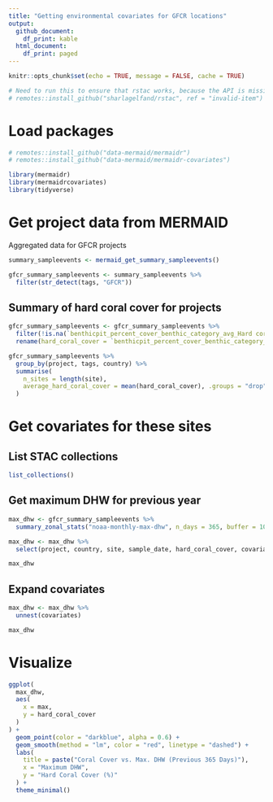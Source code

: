 ```yaml
---
title: "Getting environmental covariates for GFCR locations"
output:
  github_document:
    df_print: kable
  html_document:
    df_print: paged
---
```


```r
knitr::opts_chunk$set(echo = TRUE, message = FALSE, cache = TRUE)

# Need to run this to ensure that rstac works, because the API is missing "type" in Items:
# remotes::install_github("sharlagelfand/rstac", ref = "invalid-item")
```

# Load packages

```r
# remotes::install_github("data-mermaid/mermaidr")
# remotes::install_github("data-mermaid/mermaidr-covariates")

library(mermaidr)
library(mermaidrcovariates)
library(tidyverse)
```

# Get project data from MERMAID

Aggregated data for GFCR projects

```r
summary_sampleevents <- mermaid_get_summary_sampleevents()

gfcr_summary_sampleevents <- summary_sampleevents %>%
  filter(str_detect(tags, "GFCR"))
```

## Summary of hard coral cover for projects

```r
gfcr_summary_sampleevents <- gfcr_summary_sampleevents %>%
  filter(!is.na(`benthicpit_percent_cover_benthic_category_avg_Hard coral`)) %>%
  rename(hard_coral_cover = `benthicpit_percent_cover_benthic_category_avg_Hard coral`)

gfcr_summary_sampleevents %>%
  group_by(project, tags, country) %>%
  summarise(
    n_sites = length(site),
    average_hard_coral_cover = mean(hard_coral_cover), .groups = "drop"
  )
```

# Get covariates for these sites

## List STAC collections

```r
list_collections()
```

## Get maximum DHW for previous year

```r
max_dhw <- gfcr_summary_sampleevents %>%
  summary_zonal_stats("noaa-monthly-max-dhw", n_days = 365, buffer = 100, stats = "max")
```

```r
max_dhw <- max_dhw %>%
  select(project, country, site, sample_date, hard_coral_cover, covariates)

max_dhw
```

## Expand covariates

```r
max_dhw <- max_dhw %>%
  unnest(covariates)

max_dhw
```

# Visualize 

```r
ggplot(
  max_dhw,
  aes(
    x = max,
    y = hard_coral_cover
  )
) +
  geom_point(color = "darkblue", alpha = 0.6) +
  geom_smooth(method = "lm", color = "red", linetype = "dashed") +
  labs(
    title = paste("Coral Cover vs. Max. DHW (Previous 365 Days)"),
    x = "Maximum DHW",
    y = "Hard Coral Cover (%)"
  ) +
  theme_minimal()
```
